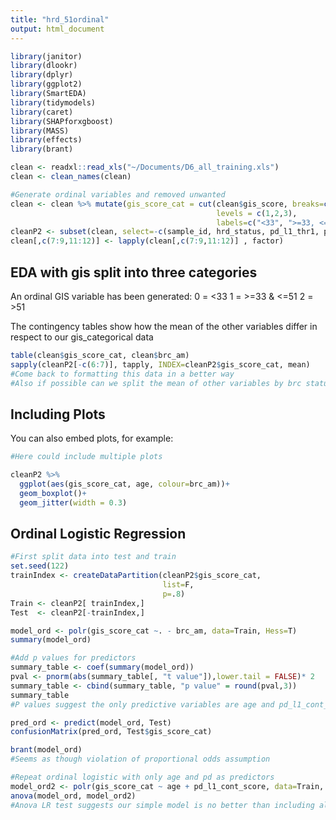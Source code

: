 ```yaml
---
title: "hrd_51ordinal"
output: html_document
---
```


```r
library(janitor)
library(dlookr)
library(dplyr)
library(ggplot2)
library(SmartEDA)
library(tidymodels)
library(caret)
library(SHAPforxgboost)
library(MASS)
library(effects)
library(brant)

clean <- readxl::read_xls("~/Documents/D6_all_training.xls")
clean <- clean_names(clean)

#Generate ordinal variables and removed unwanted
clean <- clean %>% mutate(gis_score_cat = cut(clean$gis_score, breaks=c(-Inf, 33, 51,Inf),
                                              levels = c(1,2,3),
                                              labels=c("<33", ">=33, <=51", ">51")))
cleanP2 <- subset(clean, select=-c(sample_id, hrd_status, pd_l1_thr1, pd_l1_thr2, gis_score)) 
clean[,c(7:9,11:12)] <- lapply(clean[,c(7:9,11:12)] , factor)
```

## EDA with gis split into three categories

An ordinal GIS variable has been generated:
0 = <33
1 = >=33 & <=51
2 = >51


The contingency tables show how the mean of the other variables differ in respect to our gis_categorical data
```r
table(clean$gis_score_cat, clean$brc_am)
sapply(cleanP2[-c(6:7)], tapply, INDEX=cleanP2$gis_score_cat, mean)
#Come back to formatting this data in a better way
#Also if possible can we split the mean of other variables by brc status
```

## Including Plots

You can also embed plots, for example:

```r
#Here could include multiple plots

cleanP2 %>%
  ggplot(aes(gis_score_cat, age, colour=brc_am))+ 
  geom_boxplot()+
  geom_jitter(width = 0.3)
```

## Ordinal Logistic Regression
```r
#First split data into test and train
set.seed(122)
trainIndex <- createDataPartition(cleanP2$gis_score_cat, 
                                  list=F,
                                  p=.8)
Train <- cleanP2[ trainIndex,]
Test  <- cleanP2[-trainIndex,]

model_ord <- polr(gis_score_cat ~. - brc_am, data=Train, Hess=T)
summary(model_ord)

#Add p values for predictors
summary_table <- coef(summary(model_ord))
pval <- pnorm(abs(summary_table[, "t value"]),lower.tail = FALSE)* 2
summary_table <- cbind(summary_table, "p value" = round(pval,3))
summary_table
#P values suggest the only predictive variables are age and pd_l1_cont_score

pred_ord <- predict(model_ord, Test) 
confusionMatrix(pred_ord, Test$gis_score_cat)

brant(model_ord)
#Seems as though violation of proportional odds assumption

#Repeat ordinal logistic with only age and pd as predictors
model_ord2 <- polr(gis_score_cat ~ age + pd_l1_cont_score, data=Train, Hess=T)
anova(model_ord, model_ord2)
#Anova LR test suggests our simple model is no better than including all covariates
```
